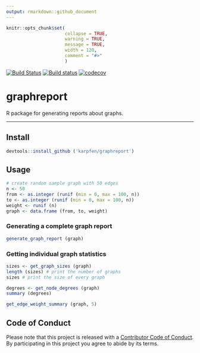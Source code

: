 ```yaml
---
output: rmarkdown::github_document
---
```


<!-- README.md is generated from README.Rmd. Please edit that file -->

```r
knitr::opts_chunk$set(
                      collapse = TRUE,
                      warning = TRUE,
                      message = TRUE,
                      width = 120,
                      comment = "#>"
                      )
```

[![Build Status](https://travis-ci.org/karpfen/graphreport.svg?branch=master)](https://travis-ci.org/karpfen/graphreport)
[![Build status](https://ci.appveyor.com/api/projects/status/rntig857s7ephl78?svg=true)](https://ci.appveyor.com/project/karpfen/graphreport)
[![codecov](https://codecov.io/gh/karpfen/graphreport/branch/master/graph/badge.svg)](https://codecov.io/gh/karpfen/graphreport)

# graphreport

R package for generating reports about graphs.

------

## Install

```r
devtools::install_github ('karpfen/graphreport')
```

## Usage

```r
# create random sample graph with 50 edges
n <- 50
from <- as.integer (runif (min = 0, max = 100, n))
to <- as.integer (runif (min = 0, max = 100, n))
weight <- runif (n)
graph <- data.frame (from, to, weight)
```

### Generating a complete graph report

```r
generate_graph_report (graph)
```


### Getting individual graph statistics

```r
sizes <- get_graph_sizes (graph)
length (sizes) # print the number of graphs
sizes # print the size of every graph

degrees <- get_node_degrees (graph)
summary (degrees)

get_edge_weight_summary (graph, 5)
```

## Code of Conduct

Please note that this project is released with a [Contributor Code of Conduct](https://github.com/karpfen/graphreport/blob/master/CONDUCT.md). By participating in this project you agree to abide by its terms.
